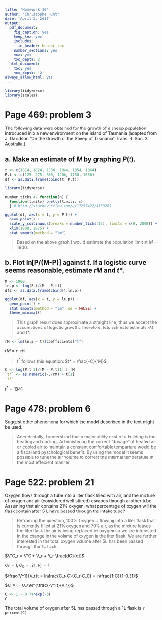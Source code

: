 ```yaml
---
title: "Homework 10"
author: "Christophe Hunt"
date: "April 3, 2017"
output:
  pdf_document:
    fig_caption: yes
    keep_tex: yes
    includes:
      in_header: header.tex
    number_sections: yes
    toc: yes
    toc_depth: 2
  html_document:
    toc: yes
    toc_depth: '2'
always_allow_html: yes
---
```


```r
library(tidyverse)
library(scales)
```

\newpage

# Page 469: problem 3

The following data were obtained for the growth of a sheep population introduced into a new environment on the island of Tasmania (adapted from J. Davidson "On the Growth of the Sheep of Tasmania" Trans. R. Soc. S. Australia.)

\begin{table}[!h]
\centering
\caption{My caption}
\label{my-label}
\begin{tabular}{l|llllll}
t (year) & 1814 & 1824 & 1834 & 1844 & 1854 & 1864 \\ \hline
P (t) & 125 & 275 & 830 & 1200 & 1750 & 1650
\end{tabular}
\end{table}

## a. Make an estimate of $M$ by graphing $P(t)$.

```r
t <- c(1814, 1824, 1834, 1844, 1854, 1864)
P.t <- c(125, 275, 830, 1200, 1750, 1650)
df <- as.data.frame(cbind(t, P.t))
```

```r
library(tidyverse)

number_ticks <- function(n) {
  function(limits) pretty(limits, n)
  } # http://stackoverflow.com/a/17257422/4153261

ggplot(df, aes(x = t, y = P.t)) +
  geom_point() +
  scale_y_continuous(breaks = number_ticks(15), limits = c(0, 2000)) + 
  xlim(1800, 1875) +
  stat_smooth(method = "lm")
```

> Based on the above graph I would estimate the population limit at $M$ = 1900. 

## b. Plot ln[P/(M-P)] against $t$. If a logistic curve seems reasonable, estimate $rM$ and $t$*.  

```r
M <- 1900
ln.p <- log(P.t/(M - P.t))
df2 <- as.data.frame(cbind(t,ln.p))
```

```r
ggplot(df, aes(x = t, y = ln.p)) +
  geom_point() +
  stat_smooth(method = "lm", se = FALSE) +
  theme_minimal()
```

> This graph result does approximate a straight line, thus we accept the assumptions of logistic growth. Therefore, lets estimate estimate $rM$ and $t$*. 

```r
rM <- lm(ln.p ~ t)$coefficients["t"]
```

$rM$ = `r rM`

> $t^*$ follows this equation: $t* = \frac{-C}{rM}$

```r
C <- log(P.t[1]/(M - P.t[1]))-rM
`t*` <- as.numeric(-C/rM) + t[1]
`t*` 
```

$t^*= 1841$ 
 
\newpage

# Page 478: problem 6

Suggest other phenomena for which the model described in the text might be used.

> Ancedontally, I understand that a major utility cost of a building is the heating and cooling. Administering the correct "dosage" of heated air or cooled air to maintain a constant comfortable temparture would be a fiscal and pyschological benefit. By using the model it seems possible to tune the air volume to correct the internal temperature in the most effecient manner. 

# Page 522: problem 21

Oxygen flows through a tube into a liter flask filled with air, and the mixture of oxygen and air (considered well stirred) escapes through another tube. Assuming that air contains 21% oxygen, what percentage of oxygen will the flask contain after 5 L have passed through the intake tube? 

> Reframing the question, 100% Oxygen is flowing into a liter flask that is currently filled at 21% oxygen and 79% air, as the mixture leaves the liter flask the air is being replaced by oxygen so we are interested in the change in the volume of oxygen in the liter flask. We are further interested in the total oxygen volume after 5L has been passed through the 1L flask. 

$V'C_r = V'C + V_r + V_r \frac{dC}{dt}$

$Cr = 1, C_0 = .21, V_r = 1$   

$\frac{V^1}{V_r}t =  ln\frac{C_r-C}{C_r-C_0} = ln\frac{1-C}{1-0.21}$

$C = 1 - 0.79e^{\frac{-v^1t}{v_r}}$

```r
C <- 1 - 0.79*exp(-5)
C
```

The total volume of oxygen after 5L has passed through a 1L flask is `r percent(C)`





